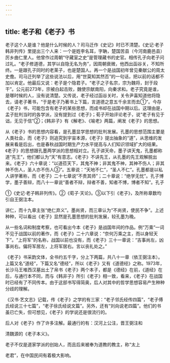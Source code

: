 ```yaml
---
---
---
```

title: 老子和《老子》书
---



老子这个人是谁？他是什么时候的人？司马迁作《史记》时已不清楚。《史记·老子韩非列传》里提出三个人来：一个是姓李名耳，字聃，楚国苦县（今河南鹿邑县）厉乡曲仁里人。他曾作过周朝“守藏室之史”是管理藏书的史官。相传孔子向老子问过礼。“老子修道德，其学以自隐无名为务”，因周朝衰微，他西出函谷关，不知所终。一是跟孔子同时的老莱子，也是楚国人。再一个是战国初年曾见秦献公的周太史儋。司马迁列举了这些说法以后，用“世莫知其然否”的一句话，把以前的话都不加以肯定。他最后又说：老子是个隐君子。“老子之子名宗，宗为魏将，封于段干”。公元前273年，宗被白起击败，魏使宗献南阳，向秦求和。老子究竟是谁，是哪时候的人，没有说清楚。又传说，老子经过函谷关时，关令尹喜知道他将隐去，请老子著书，“于是老子乃著书上下篇，言道德之意五千余言而去①”。今存《老子》书，可能包含有老子的某些思想，而成书却在战国中期以后。这理由是，孟子批判当时的各学派，没有提到过《老子》；荀子开始评论老子，说“老子有见于诎，无见于信”②；《韩非子》有《解老》、《喻老》两篇，阐发《老子》的思想。

从《老子》书的思想内容看，是孔墨显学思想的批判发展。孔墨的思想范围主要是人类社会，而《老子》则追究到宇宙本源，《老子》提出抽象的“道”，从思维的发展来看是后出，也是春秋战国时期生产力水平提高与人们知识领域扩大的结果。《老子》的思想跟孔墨两学派的思想相对立。孔子讲天命，墨子讲天鬼，孔墨都称道“先王”，他们都认为“天”有意志。《老子》不讲先王，从孔墨的先王观解脱出来。《老子》六十章说：“以道莅天下，其鬼不神；非其鬼不神，其神不伤人；非其神不伤人，圣人亦不伤人③”。五章说：“天地不仁”，“圣人不仁”。孔墨都是以私人讲学著称，而《老子》二十七章说“不贵其师”；二十章说：“绝学无忧”。孔子博学，墨子善辩，而八十一章说“善者不辩，辩者不善，知者不博，博者不知”。孔子

①《史记·老子韩非列传》。②《荀子·天论》。③以下引《老子》，及所称章数均引自王弼注本。

讲仁，而十九章主张“绝仁弃义”。墨尚贤，而三章认为“不尚贤，使民不争”。上述种种，可以看出《老子》显然是孔墨思想的批判发展，较孔墨为晚。

从一些名词和制度考察，也可看出今本《老子》是战国年间的作品。例“万乘”一词不见于战国以前的著作，而《老子》二十六章说：“奈何万乘之主，而以身轻天下”。“上将军”的名称，战国以前也没有，而《老子》三十一章说：“吉事尚左，凶事尚右。偏将军居左，上将军居右。言以丧礼处之。”

《老子》书采韵文体，全书约五千字，分上下两篇，共八十一章（依王弼注本）。上篇又名“道经”，下篇又名“德经”，所以《老子》又有《道德经》之称。1973年，长沙马王堆西汉墓出土了帛书《老子》两个本子，都是《德经》在前，《道经》在后，与通行本不同，而与《韩非子》所引《老子》相一致，看来，《老子》在战国时已经有了不同传本。由于这部书写得简奥，后人对其中的哲学思想容易产生种种分歧的理解。

《汉书·艺文志》记载，传《老子》之学的有三家：“老子邻氏经传四篇”，“老子傅氏经说三十七篇”，“老子徐氏经说文篇”。另外，还有“刘向说老四篇”。他们的书虽已亡失，但可想见，《老子》的学说还是很流行的。

后人对《老子》作了许多注解。最通行的有：汉河上公注，晋王弼注和

清魏源的《老子本义》。

老子不仅是道家学派的创始人，而且后来被奉为道教的教主，称“太上

老君”，在中国民间有着极大影响。